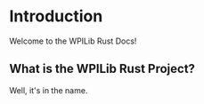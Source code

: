 # Introduction

Welcome to the WPILib Rust Docs!

## What is the WPILib Rust Project?

Well, it's in the name.
